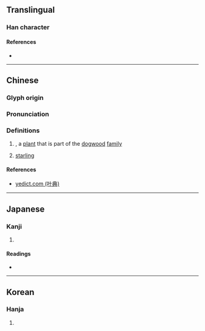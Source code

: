{{character info/new}}
==Translingual==

===Han character===
{{Han char|rn=75|rad=木|as=08|sn=12|four=40996|canj=DYRF|ids=⿰木京}}

====References====
* {{Han ref|kx=0536.070|dkj=15020|dj=0923.200|hdz=21236.100|uh=690B|ud=26891|bh=D9CA|bd=55754}}

----

==Chinese==
{{zh-forms}}

===Glyph origin===
{{Han etym}}

===Pronunciation===
{{zh-pron
|m=liáng
|c=loeng4
|mc=y
|oc=y
|ma=
|cat=pn,n
}}

===Definitions===
{{zh-hanzi}}

# {{taxlink|Cornus hemsleyi|species|noshow=1}}, a [[plant]] that is part of the [[dogwood]] [[family]]
#: {{zh-l|椋子木}}
# [[starling]]
#: {{zh-l|椋鳥}}

====References====
* [http://yedict.com/htm/69/690B.htm yedict.com (叶典)]

----

==Japanese==

===Kanji===
{{ja-kanji|grade=|rs=木08}}

# {{defn|lang=ja|sort=木08}}

====Readings====
* {{ja-readings|on=[[りょう]] (ryō)|kun=[[むく]] (muku), [[くら]] (kura)}}

----

==Korean==

===Hanja===
{{ko-hanja|hangeul=[[량]]>[[양]]|eumhun=|rv=ryang>yang|mr=ryang>yang|y=lyang>yang}}

# {{defn|lang=ko|sort=木08}}